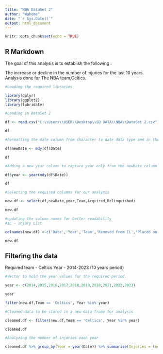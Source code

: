 ---
title: "NBA DataSet 2"
author: "Wahome"
date: "`r Sys.Date()`"
output: html_document
---

```{r setup, include=FALSE}
knitr::opts_chunk$set(echo = TRUE)
```

## R Markdown

The goal of this analysis is to establish the following :

The increase or decline in the number of injuries for the last 10 years. 
Analysis done for The NBA team,Celtics.


```{r}

#Loading the required libraries

library(dplyr)
library(ggplot2)
library(lubridate)

```

```{r}
#Loading in DataSet 2

df <- read.csv("C:\\Users\\USER\\Desktop\\SD DATA\\NBA\\DataSet 2.csv")

df

```
```{r}
#Formatting the date column from character to date data type and in the format ymd using the lubridate package.

df$newDate <- mdy(df$Date)

df


```



```{r}
#Adding a new year column to capture year only from the newDate column.

df$year <- year(mdy(df$Date))

df

```

```{r}
#Selecting the required columns for our analysis

new.df <- select(df,newDate,year,Team,Acquired,Relinquished)

new.df
```

```{r}
#updating the column names for better readability
#IL - Injury List

colnames(new.df) <-c('Date','Year','Team','Removed from IL','Placed on IL')

new.df

```

## Filtering the data

Required team - Celtics
Year  - 2014-2023 (10 years period)


```{r}
#Vector to hold the year values for the required period.

year <- c(2014,2015,2016,2017,2018,2019,2020,2021,2022,2023)

year
```
```{r}

filter(new.df,Team == 'Celtics', Year %in% year)

```

```{r}
#Cleaned data to be stored in a new data frame for analysis

cleaned.df <- filter(new.df,Team == 'Celtics', Year %in% year)

cleaned.df

```

```{r}
#Analyzing the number of injuries each year

cleaned.df %>% group_by(Year = year(Date)) %>% summarise(Injuries = (n=n()))

```



